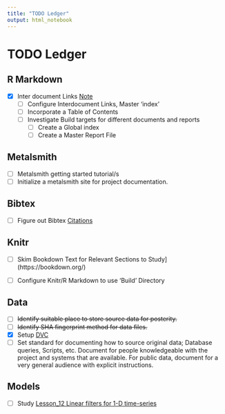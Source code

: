 ```yaml
---
title: "TODO Ledger"
output: html_notebook
---
```


# TODO Ledger

## R Markdown

- [x] Inter document Links [Note](./Notes.html)
  - [ ] Configure Interdocument Links, Master 'index'
  - [ ] Incorporate a Table of Contents
  - [ ] Investigate Build targets for different documents and reports
    - [ ] Create a Global index
    - [ ] Create a Master Report File

## Metalsmith

- [ ] Metalsmith getting started tutorial/s
- [ ] Initialize a metalsmith site for project documentation.

## Bibtex

- [ ] Figure out Bibtex [Citations](https://bookdown.org/yihui/bookdown/citations.html)

## Knitr

- [ ] Skim Bookdown Text for Relevant Sections to Study](https://bookdown.org/)

- [ ] Configure Knitr/R Markdown to use 'Build' Directory

## Data

- [ ] ~~Identify suitable place to store source data for posterity.~~
- [ ] ~~Identify SHA fingerprint method for data files.~~
- [x] Setup [DVC](https://dvc.org/)
- [ ] Set standard for documenting how to source original data; Database queries, Scripts, etc.  Document for people knowledgeable with the project and systems that are available.  For public data, document for a very general audience with explicit instructions.

## Models

- [ ] Study [Lesson_12 Linear filters for 1-D time-series](http://www.mbfys.ru.nl/~robvdw/DGCN22/PRACTICUM_2011/LABS_2011/ALTERNATIVE_LABS/Lesson_12.html)
